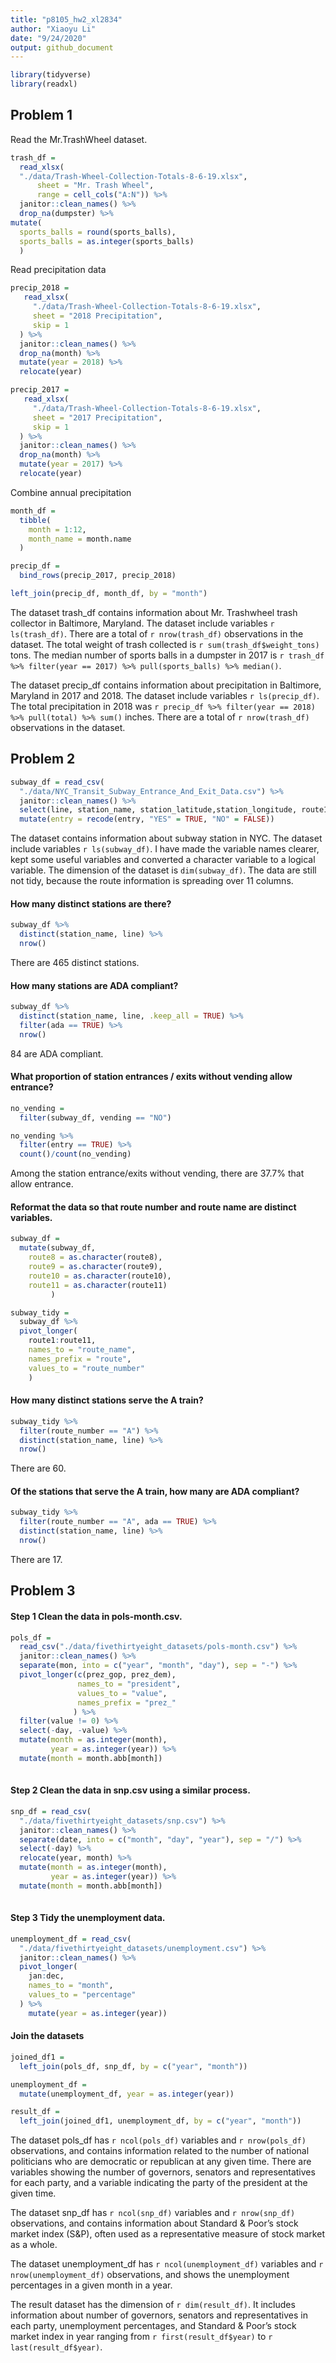 ```yaml
---
title: "p8105_hw2_xl2834"
author: "Xiaoyu Li"
date: "9/24/2020"
output: github_document
---
```


```r
library(tidyverse)
library(readxl)
```

## Problem 1

Read the Mr.TrashWheel dataset.
```r
trash_df = 
  read_xlsx(
  "./data/Trash-Wheel-Collection-Totals-8-6-19.xlsx", 
      sheet = "Mr. Trash Wheel",
      range = cell_cols("A:N")) %>% 
  janitor::clean_names() %>% 
  drop_na(dumpster) %>% 
mutate(
  sports_balls = round(sports_balls),
  sports_balls = as.integer(sports_balls)
  )
```

Read precipitation data
```r
precip_2018 = 
   read_xlsx(
     "./data/Trash-Wheel-Collection-Totals-8-6-19.xlsx", 
     sheet = "2018 Precipitation",
     skip = 1
  ) %>%
  janitor::clean_names() %>% 
  drop_na(month) %>% 
  mutate(year = 2018) %>% 
  relocate(year)

precip_2017 = 
   read_xlsx(
     "./data/Trash-Wheel-Collection-Totals-8-6-19.xlsx", 
     sheet = "2017 Precipitation",
     skip = 1
  ) %>%
  janitor::clean_names() %>% 
  drop_na(month) %>% 
  mutate(year = 2017) %>% 
  relocate(year)

```


Combine annual precipitation
```r
month_df = 
  tibble(
    month = 1:12,
    month_name = month.name
  )

precip_df =
  bind_rows(precip_2017, precip_2018)

left_join(precip_df, month_df, by = "month")
```

The dataset trash_df contains information about Mr. Trashwheel trash collector in Baltimore, Maryland. The dataset include variables `r ls(trash_df)`. 
There are a total of `r nrow(trash_df)` observations in the dataset. The total weight of trash collected is `r sum(trash_df$weight_tons)` tons. The median number of sports balls in a dumpster in 2017 is `r trash_df %>% filter(year == 2017) %>% pull(sports_balls) %>% median()`.


The dataset precip_df contains information about precipitation in Baltimore, Maryland in 2017 and 2018. The dataset include variables `r ls(precip_df)`.  The total precipitation in 2018 was `r precip_df %>% filter(year == 2018) %>% pull(total) %>% sum()` inches. There are a total of `r nrow(trash_df)` observations in the dataset.


## Problem 2

```r
subway_df = read_csv(
  "./data/NYC_Transit_Subway_Entrance_And_Exit_Data.csv") %>%
  janitor::clean_names() %>% 
  select(line, station_name, station_latitude,station_longitude, route1:route11, entry, vending, entrance_type, ada) %>% 
  mutate(entry = recode(entry, "YES" = TRUE, "NO" = FALSE))

```

The dataset contains information about subway station in NYC. The dataset include variables `r ls(subway_df)`. I have made the variable names clearer, kept some useful variables and converted a character variable to a logical variable. The dimension of the dataset is `dim(subway_df)`. The data are still not tidy, because the route information is spreading over 11 columns.

#### How many distinct stations are there?

```r
subway_df %>% 
  distinct(station_name, line) %>% 
  nrow()
```
There are 465 distinct stations.

#### How many stations are ADA compliant?

```r
subway_df %>%
  distinct(station_name, line, .keep_all = TRUE) %>%
  filter(ada == TRUE) %>% 
  nrow()
```
84 are ADA compliant.

#### What proportion of station entrances / exits without vending allow entrance?
```r
no_vending = 
  filter(subway_df, vending == "NO")

no_vending %>% 
  filter(entry == TRUE) %>% 
  count()/count(no_vending)
```

Among the station entrance/exits without vending, there are 37.7% that allow entrance.


#### Reformat the data so that route number and route name are distinct variables.

```r
subway_df = 
  mutate(subway_df,
    route8 = as.character(route8),
    route9 = as.character(route9),
    route10 = as.character(route10),
    route11 = as.character(route11)
         )

subway_tidy = 
  subway_df %>% 
  pivot_longer(
    route1:route11,
    names_to = "route_name",
    names_prefix = "route",
    values_to = "route_number"
    )
```

#### How many distinct stations serve the A train?
```r
subway_tidy %>% 
  filter(route_number == "A") %>% 
  distinct(station_name, line) %>% 
  nrow()
```
There are 60.

#### Of the stations that serve the A train, how many are ADA compliant?

```r
subway_tidy %>% 
  filter(route_number == "A", ada == TRUE) %>% 
  distinct(station_name, line) %>%
  nrow()
```

There are 17.

## Problem 3

#### Step 1 Clean the data in pols-month.csv.
```r
pols_df = 
  read_csv("./data/fivethirtyeight_datasets/pols-month.csv") %>% 
  janitor::clean_names() %>% 
  separate(mon, into = c("year", "month", "day"), sep = "-") %>% 
  pivot_longer(c(prez_gop, prez_dem),
               names_to = "president",
               values_to = "value",
               names_prefix = "prez_"
              ) %>% 
  filter(value != 0) %>% 
  select(-day, -value) %>% 
  mutate(month = as.integer(month),
         year = as.integer(year)) %>% 
  mutate(month = month.abb[month])
  
```


#### Step 2 Clean the data in snp.csv using a similar process.
```r
snp_df = read_csv(
  "./data/fivethirtyeight_datasets/snp.csv") %>% 
  janitor::clean_names() %>% 
  separate(date, into = c("month", "day", "year"), sep = "/") %>%
  select(-day) %>% 
  relocate(year, month) %>% 
  mutate(month = as.integer(month),
         year = as.integer(year)) %>% 
  mutate(month = month.abb[month])
  
```

#### Step 3 Tidy the unemployment data.
```r
unemployment_df = read_csv(
  "./data/fivethirtyeight_datasets/unemployment.csv") %>% 
  janitor::clean_names() %>% 
  pivot_longer(
    jan:dec,
    names_to = "month",
    values_to = "percentage"
  ) %>% 
    mutate(year = as.integer(year))
```

#### Join the datasets
```r
joined_df1 = 
  left_join(pols_df, snp_df, by = c("year", "month"))

unemployment_df = 
  mutate(unemployment_df, year = as.integer(year))

result_df =
  left_join(joined_df1, unemployment_df, by = c("year", "month"))
```


The dataset pols_df has `r ncol(pols_df)` variables and `r nrow(pols_df)` observations, and contains information related to the number of national politicians who are democratic or republican at any given time. There are variables showing the number of governors, senators and representatives for each party, and a variable indicating the party of the president at the given time. 

The dataset snp_df has `r ncol(snp_df)` variables and `r nrow(snp_df)` observations, and contains information about Standard & Poor’s stock market index (S&P), often used as a representative measure of stock market as a whole.

The dataset unemployment_df has `r ncol(unemployment_df)` variables and `r nrow(unemployment_df)` observations, and shows the unemployment percentages in a given month in a year.

The result dataset has the dimension of `r dim(result_df)`. It includes information about number of governors, senators and representatives in each party, unemployment percentages, and Standard & Poor’s stock market index in year ranging from `r first(result_df$year)` to `r last(result_df$year)`.


